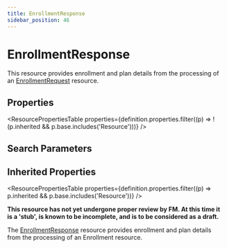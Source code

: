 ```yaml
---
title: EnrollmentResponse
sidebar_position: 46
---
```


# EnrollmentResponse

This resource provides enrollment and plan details from the processing of an <a href="/docs/api/fhir/resources/enrollmentrequest">EnrollmentRequest</a> resource.

<Tabs queryString="section">
<TabItem value="schema" label="Schema" default>


## Properties


<ResourcePropertiesTable properties={definition.properties.filter((p) => !(p.inherited && p.base.includes('Resource')))} />

## Search Parameters

<SearchParamsTable searchParams={definition.searchParameters} />

## Inherited Properties

<ResourcePropertiesTable properties={definition.properties.filter((p) => p.inherited && p.base.includes('Resource'))} />

</TabItem>
  <TabItem value="usage" label="Usage">
    <div> <a name="scope"></a>  <p><b>This resource has not yet undergone proper review by FM. At this time it is a 'stub', is known to be incomplete, and is to be considered as a draft.</b></p> <p> The <a href="/docs/api/fhir/resources/enrollmentresponse">EnrollmentResponse</a> resource provides enrollment and plan details from the processing of an  Enrollment resource.  </p>  <p>    </p> </div>
    </TabItem>
  
  
  

</Tabs>
